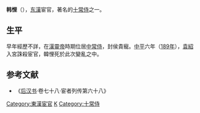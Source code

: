 '''韩悝'''（{{bd|2世纪||189年|catIdx=X}}），[[东漢|东漢]]宦官，著名的[[十常侍|十常侍]]之一。
==生平==
早年經歷不詳，在[[漢靈帝|漢靈帝]]時期位居[[中常侍|中常侍]]，封侯貴寵。[[中平|中平]]六年（[[189年|189年]]），[[袁紹|袁紹]]入宮誅殺宦官，韓悝死於此次變亂之中。

== 参考文献 ==
*《[[后汉书|后汉书]]·卷七十八·宦者列传第六十八》 
{{十常侍}}

{{DEFAULTSORT:H}}
[[Category:東漢宦官|Category:東漢宦官]]
[[Category:韩姓|K]]
[[Category:十常侍|Category:十常侍]]